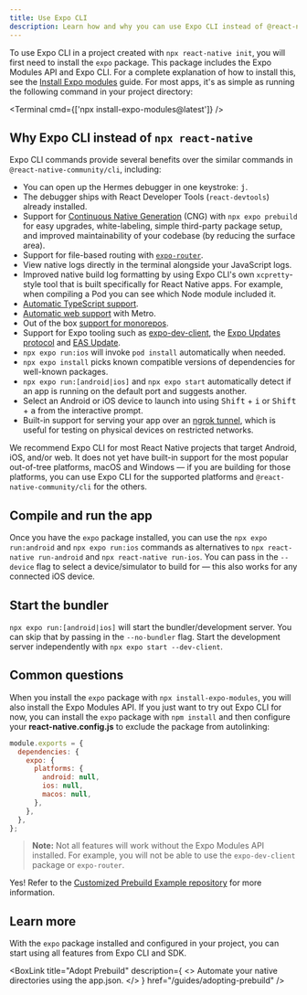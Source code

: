 ```yaml
---
title: Use Expo CLI
description: Learn how and why you can use Expo CLI instead of @react-native-community/cli in any React Native project.
---
```



To use Expo CLI in a project created with `npx react-native init`, you will first need to install the `expo` package.
This package includes the Expo Modules API and Expo CLI. For a complete explanation of how to install this, see the [Install Expo modules](/bare/installing-expo-modules.mdx) guide. For most apps, it's as simple as running the following command in your project directory:

<Terminal cmd={['npx install-expo-modules@latest']} />

## Why Expo CLI instead of `npx react-native`

Expo CLI commands provide several benefits over the similar commands in `@react-native-community/cli`, including:

- You can open up the Hermes debugger in one keystroke: <kbd>j</kbd>.
- The debugger ships with React Developer Tools (`react-devtools`) already installed.
- Support for [Continuous Native Generation](/workflow/prebuild/) (CNG) with `npx expo prebuild` for easy upgrades, white-labeling, simple third-party package setup,
  and improved maintainability of your codebase (by reducing the surface area).
- Support for file-based routing with [`expo-router`](https://expo.github.io/router/docs).
- View native logs directly in the terminal alongside your JavaScript logs.
- Improved native build log formatting by using Expo CLI's own `xcpretty`-style tool that is built specifically for React Native apps.
  For example, when compiling a Pod you can see which Node module included it.
- [Automatic TypeScript support](/guides/typescript/).
- [Automatic web support](/guides/customizing-metro/#adding-web-support-to-metro) with Metro.
- Out of the box [support for monorepos](/guides/monorepos/).
- Support for Expo tooling such as [expo-dev-client](/develop/development-builds/introduction/), the [Expo Updates protocol](/technical-specs/expo-updates-1/)
  and [EAS Update](/eas-update/introduction/).
- `npx expo run:ios` will invoke `pod install` automatically when needed.
- `npx expo install` picks known compatible versions of dependencies for well-known packages.
- `npx expo run:[android|ios]` and `npx expo start` automatically detect if an app is running on the default port and suggests another.
- Select an Android or iOS device to launch into using <kbd>Shift</kbd> + <kbd>i</kbd> or <kbd>Shift</kbd> + <kbd>a</kbd> from the interactive prompt.
- Built-in support for serving your app over an [ngrok tunnel](/develop/development-builds/development-workflows/#tunnel-urls),
  which is useful for testing on physical devices on restricted networks.

We recommend Expo CLI for most React Native projects that target Android, iOS, and/or web. It does not yet have built-in support for the most popular out-of-tree platforms,
macOS and Windows — if you are building for those platforms, you can use Expo CLI for the supported platforms and `@react-native-community/cli` for the others.

## Compile and run the app

Once you have the `expo` package installed, you can use the `npx expo run:android` and `npx expo run:ios` commands as alternatives to `npx react-native run-android` and `npx react-native run-ios`. You can pass in the `--device` flag to select a device/simulator to build for &mdash; this also works for any connected iOS device.

## Start the bundler

`npx expo run:[android|ios]` will start the bundler/development server. You can skip that by passing in the `--no-bundler` flag.
Start the development server independently with `npx expo start --dev-client`.

## Common questions

<Collapsible summary="Can I use Expo CLI without installing the Expo Modules API?">

When you install the `expo` package with `npx install-expo-modules`, you will also install the Expo Modules API. If you just want to try out Expo CLI for now,
you can install the `expo` package with `npm install` and then configure your **react-native.config.js** to exclude the package from autolinking:

```js
module.exports = {
  dependencies: {
    expo: {
      platforms: {
        android: null,
        ios: null,
        macos: null,
      },
    },
  },
};
```

> **Note:** Not all features will work without the Expo Modules API installed. For example, you will not be able to use the `expo-dev-client` package or `expo-router`.

</Collapsible>

<Collapsible summary="Can I use prebuild for out-of-tree platforms, such as macOS or Windows?">

Yes! Refer to the [Customized Prebuild Example repository](https://github.com/byCedric/custom-prebuild-example) for more information.

</Collapsible>

## Learn more

With the `expo` package installed and configured in your project, you can start using all features from Expo CLI and SDK.

<BoxLink
  title="Expo CLI Reference"
  description="Learn more about the commands and flags available in Expo CLI."
  href="/more/expo-cli"
/>
<BoxLink
  title="Adopt Prebuild"
  description={
    <>
      Automate your native directories using the <DEMI>app.json</DEMI>.
    </>
  }
  href="/guides/adopting-prebuild"
/>
<BoxLink
  title="Use Expo SDK"
  description="Try out libraries from the Expo SDK in your app"
  href="/versions/"
/>
<BoxLink
  title="Try Expo Router"
  description="Expo Router brings the best routing concepts from the web to native Android and iOS apps."
  href="https://expo.github.io/router/docs/"
/>
